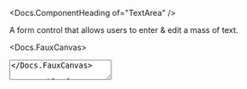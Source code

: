 


<Meta of={stories} />

<Docs.ComponentHeading of="TextArea" />

A form control that allows users to enter & edit a mass of text.

<Docs.FauxCanvas>
  <TextArea placeholder="Type something!" />
</Docs.FauxCanvas>

<Docs.TableOfContents />

<Docs.Props of={stories} nativeBase="textarea" wrapper="Field" />

<Docs.ControlStates of={stories} valuable />

## Controlling the height

Minimum vertical sizing of textareas is done via the `minRows` prop (the default
is 2 rows). The <Docs of="TextArea" /> will automatically grow up to the
`maxRows` prop to accomodate the value (the default is 10 rows). For an
unbounded height, you can use `maxRows={Infinity}`.

<Canvas of={stories.autoResizableHeight} sourceState="shown" />

For a fixed height, use the `rows` prop.

<Canvas of={stories.fixedHeight} sourceState="shown" />

To prevent the user from being able to resize the <Docs of="TextArea" />
manually, use the `disableManualResize` prop.

<Canvas of={stories.disableManualResize} sourceState="shown" />

<Docs.Sizers of={stories} wrapper="Field" />

<Docs.FormLibraryDemos
  of="TextArea"
  fieldName="ironSpecs"
  initialValue={`115x Dynamic Gold\n7 iron: 37.5” finished\n7 iron: 62.5° lie angle`}
>
  {({ props, error }) => (
    <TextArea
      {...props}
      label="Iron specs"
      hint="Try editting me!"
      error={error}
    />
  )}
</Docs.FormLibraryDemos>
